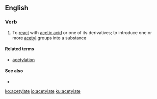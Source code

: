 ==English==

===Verb===
{{en-verb|acetylat}}

# {{context|chemistry|lang=en}} To [[react]] with [[acetic acid]] or one of its derivatives; to introduce one or more [[acetyl]] groups into a substance

====Related terms====
* [[acetylation]]

====See also====
* {{pedialite|Acetyl}}

[[ko:acetylate]]
[[io:acetylate]]
[[ku:acetylate]]